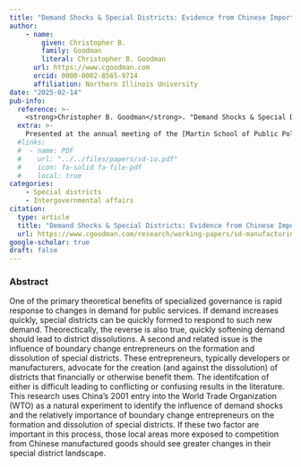 ```yaml
---
title: "Demand Shocks & Special Districts: Evidence from Chinese Import Shocks"
author: 
    - name: 
        given: Christopher B.
        family: Goodman
        literal: Christopher B. Goodman
      url: https://www.cgoodman.com
      orcid: 0000-0002-8565-9714
      affiliation: Northern Illinois University
date: "2025-02-14"
pub-info:
  reference: >-
    <strong>Christopher B. Goodman</strong>. "Demand Shocks & Special Districts: Evidence from Chinese Import Shocks,” Working paper.
  extra: >-
    Presented at the annual meeting of the [Martin School of Public Policy & Administration](https://slides.cgoodman.com/presentation/2025-uky), Lexington, Kentucky, February 2025.
  #links:
  #  - name: PDF
  #    url: "../../files/papers/sd-io.pdf"
  #    icon: fa-solid fa-file-pdf
  #    local: true
categories:
    - Special districts
    - Intergovernmental affairs
citation:
  type: article
  title: "Demand Shocks & Special Districts: Evidence from Chinese Import Shocks"
  url: https://www.cgoodman.com/research/working-papers/sd-manufacturing
google-scholar: true
draft: false
---
```


### Abstract
One of the primary theoretical benefits of specialized governance is rapid response to changes in demand for public services. If demand increases quickly, special districts can be quickly formed to respond to such new demand. Theorectically, the reverse is also true, quickly softening demand should lead to district dissolutions. A second and related issue is the influence of boundary change entrepreneurs on the formation and dissolution of special districts. These entrepreneurs, typically developers or manufacturers, advocate for the creation (and against the dissolution) of districts that financially or otherwise benefit them. The identifcation of either is difficult leading to conflicting or confusing results in the literature. This research uses China's 2001 entry into the World Trade Organization (WTO) as a natural experiment to identify the influence of demand shocks and the relatively importance of boundary change entrepreneurs on the formation and dissolution of special districts. If these two factor are important in this process, those local areas more exposed to competition from Chinese manufactured goods should see greater changes in their special district landscape.

